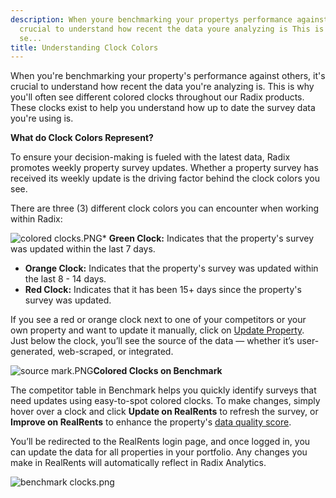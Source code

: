 ```yaml
---
description: When youre benchmarking your propertys performance against others its
  crucial to understand how recent the data youre analyzing is This is why youll often
  se...
title: Understanding Clock Colors
---
```


When you're benchmarking your property's performance against others, it's crucial to understand how recent the data you're analyzing is. This is why you'll often see different colored clocks throughout our Radix products. These clocks exist to help you understand how up to date the survey data you're using is.

**What do Clock Colors Represent?**

To ensure your decision-making is fueled with the latest data, Radix promotes weekly property survey updates. Whether a property survey has received its weekly update is the driving factor behind the clock colors you see.

There are three (3) different clock colors you can encounter when working within Radix:

![colored clocks.PNG](/images/radix/82544e503935747932f4e9ade7950b8f622b1130.png)* **Green Clock:**
 Indicates that the property's survey was updated within the last 7 days.
* **Orange Clock:**
 Indicates that the property's survey was updated within the last 8 - 14 days.
* **Red Clock:** Indicates
 that it has been 15+ days since the property's survey was updated.

If you see a red or orange clock next to one of your competitors or your own property and want to update it manually, click on [Update Property](updating-competitor-surveys).  
Just below the clock, you’ll see the source of the data — whether it’s user-generated, web-scraped, or integrated.

![source mark.PNG](/images/radix/fdf6c419ea4690d8ba509a050c1d5ca82975c7b2.png)**Colored Clocks on Benchmark**

The competitor table in Benchmark helps you quickly identify surveys that need updates using easy-to-spot colored clocks. To make changes, simply hover over a clock and click **Update on RealRents** to refresh the survey, or **Improve on RealRents** to enhance the property's [data quality score](data-quality-score-explained).

You’ll be redirected to the RealRents login page, and once logged in, you can update the data for all properties in your portfolio. Any changes you make in RealRents will automatically reflect in Radix Analytics.

<Frame caption="Table displaying competitor apartment metrics including occupancy, leasing, and traffic data.">
  <img src="/images/radix/b92e68783b4c2411521ad5d7a8b73fed468da6d5.png" alt="benchmark clocks.png" />
</Frame>